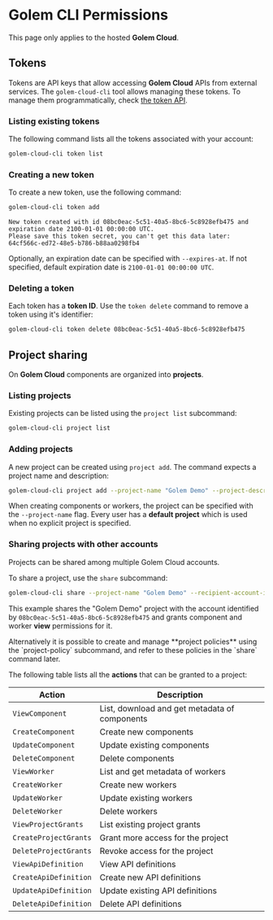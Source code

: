 
# Golem CLI Permissions

<Callout type="info">This page only applies to the hosted **Golem Cloud**.</Callout>

## Tokens

Tokens are API keys that allow accessing **Golem Cloud** APIs from external services. The `golem-cloud-cli` tool allows managing these tokens.
To manage them programmatically, check [the token API](/docs/rest-api/cloud-rest-api/token).

### Listing existing tokens

The following command lists all the tokens associated with your account:

```bash filename="Terminal" copy
golem-cloud-cli token list
```

### Creating a new token

To create a new token, use the following command:

```bash filename="Terminal" copy
golem-cloud-cli token add
```

```
New token created with id 08bc0eac-5c51-40a5-8bc6-5c8928efb475 and expiration date 2100-01-01 00:00:00 UTC.
Please save this token secret, you can't get this data later:
64cf566c-ed72-48e5-b786-b88aa0298fb4
```

Optionally, an expiration date can be specified with `--expires-at`. If not specified, default expiration date is `2100-01-01 00:00:00 UTC`.

### Deleting a token

Each token has a **token ID**. Use the `token delete` command to remove a token using it's identifier:

```bash filename="Terminal" copy
golem-cloud-cli token delete 08bc0eac-5c51-40a5-8bc6-5c8928efb475
```

## Project sharing

On **Golem Cloud** components are organized into **projects**.

### Listing projects

Existing projects can be listed using the `project list` subcommand:

```bash filename="Terminal" copy
golem-cloud-cli project list
```

### Adding projects

A new project can be created using `project add`. The command expects a project name and description:

```bash filename="Terminal" copy
golem-cloud-cli project add --project-name "Golem Demo" --project-description "A new project for demonstrating the project feature"
```

When creating components or workers, the project can be specified with the `--project-name` flag. Every user has a **default project** which is used when no explicit project is specified.

### Sharing projects with other accounts

Projects can be shared among multiple Golem Cloud accounts.

To share a project, use the `share` subcommand:

```bash filename="Terminal" copy
golem-cloud-cli share --project-name "Golem Demo" --recipient-account-id 08bc0eac-5c51-40a5-8bc6-5c8928efb475 --project-actions ViewWorker --project-actions ViewComponent
```

This example shares the "Golem Demo" project with the account identified by `08bc0eac-5c51-40a5-8bc6-5c8928efb475` and grants component and worker **view** permissions for it.

<Callout>
  Alternatively it is possible to create and manage **project policies** using the `project-policy`
  subcommand, and refer to these policies in the `share` command later.
</Callout>

The following table lists all the **actions** that can be granted to a project:

| Action                | Description                                   |
| --------------------- | --------------------------------------------- |
| `ViewComponent`       | List, download and get metadata of components |
| `CreateComponent`     | Create new components                         |
| `UpdateComponent`     | Update existing components                    |
| `DeleteComponent`     | Delete components                             |
| `ViewWorker`          | List and get metadata of workers              |
| `CreateWorker`        | Create new workers                            |
| `UpdateWorker`        | Update existing workers                       |
| `DeleteWorker`        | Delete workers                                |
| `ViewProjectGrants`   | List existing project grants                  |
| `CreateProjectGrants` | Grant more access for the project             |
| `DeleteProjectGrants` | Revoke access for the project                 |
| `ViewApiDefinition`   | View API definitions                          |
| `CreateApiDefinition` | Create new API definitions                    |
| `UpdateApiDefinition` | Update existing API definitions               |
| `DeleteApiDefinition` | Delete API definitions                        |
